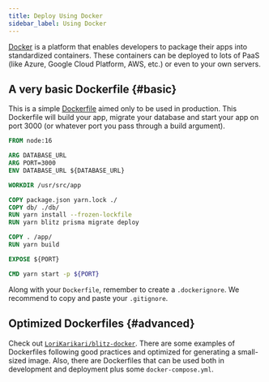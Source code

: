 ```yaml
---
title: Deploy Using Docker
sidebar_label: Using Docker
---
```


[Docker](https://www.docker.com/) is a platform that enables developers to
package their apps into standardized containers. These containers can be
deployed to lots of PaaS (like Azure, Google Cloud Platform, AWS, etc.) or
even to your own servers.

## A very basic Dockerfile {#basic}

This is a simple
[Dockerfile](https://docs.docker.com/engine/reference/builder/) aimed only
to be used in production. This Dockerfile will build your app, migrate
your database and start your app on port 3000 (or whatever port you pass
through a build argument).

```dockerfile
FROM node:16

ARG DATABASE_URL
ARG PORT=3000
ENV DATABASE_URL ${DATABASE_URL}

WORKDIR /usr/src/app

COPY package.json yarn.lock ./
COPY db/ ./db/
RUN yarn install --frozen-lockfile
RUN yarn blitz prisma migrate deploy

COPY . /app/
RUN yarn build

EXPOSE ${PORT}

CMD yarn start -p ${PORT}
```

Along with your `Dockerfile`, remember to create a `.dockerignore`. We
recommend to copy and paste your `.gitignore`.

## Optimized Dockerfiles {#advanced}

Check out
[`LoriKarikari/blitz-docker`](https://github.com/LoriKarikari/blitz-docker#readme).
There are some examples of Dockerfiles following good practices and
optimized for generating a small-sized image. Also, there are Dockerfiles
that can be used both in development and deployment plus some
`docker-compose.yml`.
